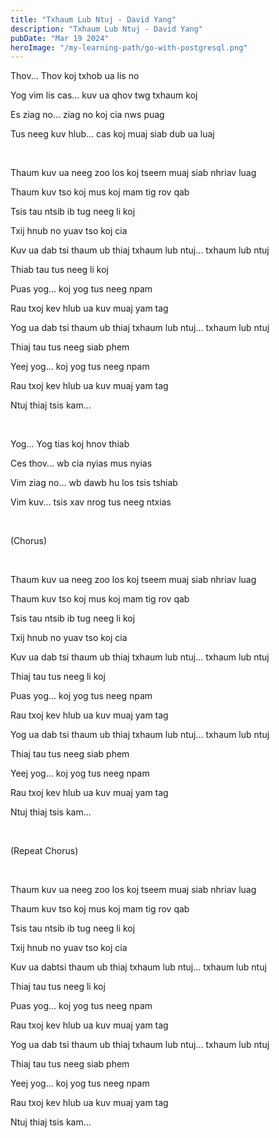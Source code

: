 ```yaml
---
title: "Txhaum Lub Ntuj - David Yang"
description: "Txhaum Lub Ntuj - David Yang"
pubDate: "Mar 19 2024"
heroImage: "/my-learning-path/go-with-postgresql.png"
---
```


Thov... Thov koj txhob ua lis no

Yog vim lis cas... kuv ua qhov twg txhaum koj

Es ziag no... ziag no koj cia nws puag

Tus neeg kuv hlub... cas koj muaj siab dub ua luaj

<br />

Thaum kuv ua neeg zoo los koj tseem muaj siab nhriav luag

Thaum kuv tso koj mus koj mam tig rov qab

Tsis tau ntsib ib tug neeg li koj

Txij hnub no yuav tso koj cia

Kuv ua dab tsi thaum ub thiaj txhaum lub ntuj... txhaum lub ntuj

Thiab tau tus neeg li koj

Puas yog... koj yog tus neeg npam

Rau txoj kev hlub ua kuv muaj yam tag

Yog ua dab tsi thaum ub thiaj txhaum lub ntuj... txhaum lub ntuj

Thiaj tau tus neeg siab phem

Yeej yog... koj yog tus neeg npam

Rau txoj kev hlub ua kuv muaj yam tag

Ntuj thiaj tsis kam...

<br />

Yog... Yog tias koj hnov thiab

Ces thov... wb cia nyias mus nyias

Vim ziag no... wb dawb hu los tsis tshiab

Vim kuv... tsis xav nrog tus neeg ntxias

<br />

(Chorus)

<br />

Thaum kuv ua neeg zoo los koj tseem muaj siab nhriav luag

Thaum kuv tso koj mus koj mam tig rov qab

Tsis tau ntsib ib tug neeg li koj

Txij hnub no yuav tso koj cia

Kuv ua dab tsi thaum ub thiaj txhaum lub ntuj... txhaum lub ntuj

Thiaj tau tus neeg li koj

Puas yog... koj yog tus neeg npam

Rau txoj kev hlub ua kuv muaj yam tag

Yog ua dab tsi thaum ub thiaj txhaum lub ntuj... txhaum lub ntuj

Thiaj tau tus neeg siab phem

Yeej yog... koj yog tus neeg npam

Rau txoj kev hlub ua kuv muaj yam tag

Ntuj thiaj tsis kam...

<br />

(Repeat Chorus)

<br />

Thaum kuv ua neeg zoo los koj tseem muaj siab nhriav luag

Thaum kuv tso koj mus koj mam tig rov qab

Tsis tau ntsib ib tug neeg li koj

Txij hnub no yuav tso koj cia

Kuv ua dabtsi thaum ub thiaj txhaum lub ntuj... txhaum lub ntuj

Thiaj tau tus neeg li koj

Puas yog... koj yog tus neeg npam

Rau txoj kev hlub ua kuv muaj yam tag

Yog ua dab tsi thaum ub thiaj txhaum lub ntuj... txhaum lub ntuj

Thiaj tau tus neeg siab phem

Yeej yog... koj yog tus neeg npam

Rau txoj kev hlub ua kuv muaj yam tag

Ntuj thiaj tsis kam...
